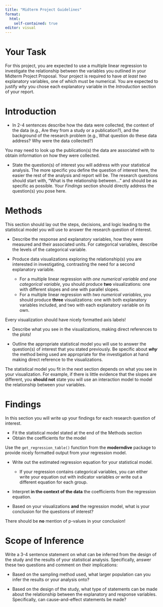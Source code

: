 ```yaml
---
title: "Midterm Project Guidelines"
format: 
  html:
    self-contained: true
editor: visual
---
```


# Your Task

For this project, you are expected to use a multiple linear regression to investigate the relationship between the variables you outlined in your Midterm Project Proposal. Your project is required to have *at least two* explanatory variables, one of which must be numerical. You are expected to justify *why* you chose each explanatory variable in the *Introduction* section of your report. 


# Introduction

- In 2-4 sentences describe how the data were collected, the context of the data (e.g., Are they from a study or a publication?), and the background of the research problem (e.g., What question do these data address? Why were the data collected?) 

::: {.callout-tip}
You may need to look up the publication(s) the data are associated with to obtain information on how they were collected. 
:::

- State the question(s) of interest you will address with your statistical analysis. The more specific you define the question of interest here, the easier the rest of the analysis and report will be. The research questions should start with, "What is the relationship between..." and should be as specific as possible. Your _Findings_ section should directly address the question(s) you pose here.


# Methods

This section should lay out the steps, decisions, and logic leading to the
statistical model you will use to answer the research question of interest.

- Describe the response and explanatory variables, how they were measured and their associated units. For categorical variables, describe the levels of the categorical variable. 

- Produce data visualizations exploring the relationship(s) you are interested in investigating, contrasting the need for a second explanatory variable.  
  * For a multiple linear regression with *one numerical variable and one categorical variable*, you should produce **two** visualizations: one with different slopes and one with parallel slopes.
  * For a multiple linear regression with *two numerical variables*, you should produce **three** visualizations: one with both explanatory variables included, and two with each explanatory variable on its own. 
  
::: {.callout-caution}
Every visualization should have nicely formatted axis labels!
:::
  
- Describe what you see in the visualizations, making direct references to the plots! 

- Outline the appropriate statistical model you will use to answer the question(s) of interest that you stated previously. Be specific about ***why*** the method being used are appropriate for the investigation at hand making direct reference to the visualizations. 

::: {.callout-tip}
The statistical model you fit in the next section depends on what you see in your visualization. For example, if there is little evidence that the slopes are different, you **should not** state you will use an interaction model to model the relationship between your variables. 
:::

# Findings 

In this section you will write up your findings for each research question of
interest.

- Fit the statistical model stated at the end of the Methods section
- Obtain the coefficients for the model 

::: {.callout-tip}
Use the `get_regression_table()` function from the **moderndive** package to provide nicely formatted output from your regression model.
:::

- Write out the estimated regression equation for your statistical model. 
  * If your regression contains categorical variables, you can either write your equation out with indicator variables *or* write out a different equation for each group. 
  
- Interpret __in the context of the data__ the coefficients from the regression equation. 
  
- Based on your visualizations **and** the regression model, what is your conclusion for the questions of interest? 

::: {.callout-caution}
There should be **no** mention of p-values in your conclusion!
:::

# Scope of Inference

Write a 3-4 sentence statement on what can be inferred from the design of the study and the results of your statistical analysis. Specifically, answer these two questions and comment on their implications:

- Based on the sampling method used, what larger population can you infer the results or your analysis onto? 

- Based on the design of the study, what type of statements can be made about the relationship between the explanatory and response variables. Specifically, can cause-and-effect statements be made?

